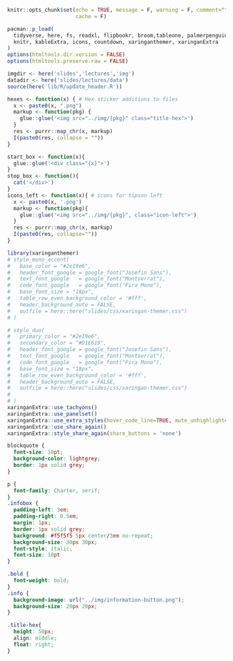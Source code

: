 ```r
knitr::opts_chunk$set(echo = TRUE, message = F, warning = F, comment="", 
                      cache = F)

pacman::p_load(
  tidyverse, here, fs, readxl, flipbookr, broom,tableone, palmerpenguins,
  knitr, kableExtra, icons, countdown, xaringanthemer, xaringanExtra
)
options(htmltools.dir.version = FALSE) 
options(htmltools.preserve.raw = FALSE)

imgdir <- here('slides','lectures','img')
datadir <- here('slides/lectures/data')
source(here('lib/R/update_header.R'))

hexes <- function(x) { # Hex sticker additions to files
  x <- paste0(x, ".png")
  markup <- function(pkg) {
    glue::glue('<img src="../img/{pkg}" class="title-hex">')
  }
  res <- purrr::map_chr(x, markup)
  I(paste0(res, collapse = ""))
}

start_box <- function(x){
  glue::glue('<div class="{x}">')
}
stop_box <- function(){
  cat('</div>')
}
icons_left <- function(x){ # icons for tipson left
  x <- paste0(x, '.png')
  markup <- function(pkg){
    glue::glue('<img src="../img/{pkg}", class="icon-left">')
  }
  res <- purrr::map_chr(x, markup)
  I(paste0(res, collapse=""))
}
```

```r
library(xaringanthemer)
# style_mono_accent(
#   base_color = "#2e19e6",
#   header_font_google = google_font("Josefin Sans"),
#   text_font_google   = google_font("Montserrat"),
#   code_font_google   = google_font("Fira Mono"),
#   base_font_size = "18px",
#   table_row_even_background_color = '#fff',
#   header_background_auto = FALSE,
#   outfile = here::here("slides/css/xaringan-themer.css")
# )

# style_duo(
#   primary_color = "#2e19e6",
#   secondary_color = "#D1E619",
#   header_font_google = google_font("Josefin Sans"),
#   text_font_google   = google_font("Montserrat"),
#   code_font_google   = google_font("Fira Mono"),
#   base_font_size = "18px",
#   table_row_even_background_color = '#fff',
#   header_background_auto = FALSE,
#   outfile = here::here("slides/css/xaringan-themer.css")
# 
# )
xaringanExtra::use_tachyons()
xaringanExtra::use_panelset()
xaringanExtra::use_extra_styles(hover_code_line=TRUE, mute_unhighlighted_code = TRUE)
xaringanExtra::use_share_again()
xaringanExtra::style_share_again(share_buttons = 'none')

```


```css
blockquote {
  font-size: 10pt;
  background-color: lightgrey;
  border: 1px solid grey;
}

p {
  font-family: Charter, serif;
}
.infobox {
  padding-left: 3em;
  padding-right: 0.5em;
  margin: 1px;
  border: 1px solid grey;
  background: #f5f5f5 5px center/3em no-repeat;
  background-size: 30px 30px;
  font-style: italic;
  font-size: 10pt
}

.bold {
  font-weight: bold;
}
.info {
  background-image: url("../img/information-button.png");
  background-size: 20px 20px;
}

.title-hex{
  height: 50px;
  align: middle;
  float: right;
}

```
